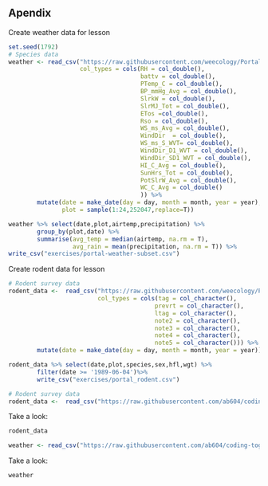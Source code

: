 ## Apendix {-}

Create weather data for lesson

```r
set.seed(1792)
# Species data
weather <- read_csv("https://raw.githubusercontent.com/weecology/PortalData/master/Weather/Portal_weather.csv",
                    col_types = cols(RH = col_double(),
                                     battv = col_double(),
                                     PTemp_C = col_double(),
                                     BP_mmHg_Avg = col_double(),
                                     SlrkW = col_double(),
                                     SlrMJ_Tot = col_double(),
                                     ETos =col_double(),
                                     Rso = col_double(),
                                     WS_ms_Avg = col_double(),
                                     WindDir  = col_double(),
                                     WS_ms_S_WVT= col_double(),
                                     WindDir_D1_WVT = col_double(),
                                     WindDir_SD1_WVT = col_double(),
                                     HI_C_Avg = col_double(),     
                                     SunHrs_Tot = col_double(),
                                     PotSlrW_Avg = col_double(), 
                                     WC_C_Avg = col_double()
                                     )) %>% 
        mutate(date = make_date(day = day, month = month, year = year), 
               plot = sample(1:24,252047,replace=T))

weather %>% select(date,plot,airtemp,precipitation) %>%
        group_by(plot,date) %>% 
        summarise(avg_temp = median(airtemp, na.rm = T), 
                  avg_rain = mean(precipitation, na.rm = T)) %>% 
write_csv("exercises/portal-weather-subset.csv")
```

Create rodent data for lesson

```r
# Rodent survey data
rodent_data <-  read_csv("https://raw.githubusercontent.com/weecology/PortalData/master/Rodents/Portal_rodent.csv",
                         col_types = cols(tag = col_character(),
                                         prevrt = col_character(),
                                         ltag = col_character(),
                                         note2 = col_character(),
                                         note3 = col_character(), 
                                         note4 = col_character(), 
                                         note5 = col_character())) %>% 
        mutate(date = make_date(day = day, month = month, year = year))

rodent_data %>% select(date,plot,species,sex,hfl,wgt) %>%
        filter(date >= '1989-06-04')%>% 
        write_csv("exercises/portal_rodent.csv")
```

```r
# Rodent survey data
rodent_data <-  read_csv("https://raw.githubusercontent.com/ab604/coding-together/master/exercises/portal_rodent.csv")
```

Take a look:

```r
rodent_data
```


```r
weather <- read_csv("https://raw.githubusercontent.com/ab604/coding-together/master/exercises/portal-weather-subset.csv")
```

Take a look:

```r
weather
```


